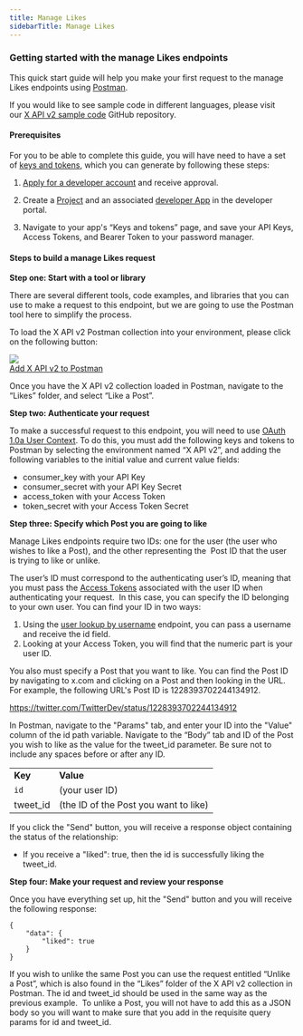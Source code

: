 ---
title: Manage Likes
sidebarTitle: Manage Likes
---


### Getting started with the manage Likes endpoints

This quick start guide will help you make your first request to the manage Likes endpoints using [Postman](https://developer.x.com/en/docs/tutorials/postman-getting-started).

If you would like to see sample code in different languages, please visit our [X API v2 sample code](https://github.com/xdevplatform/Twitter-API-v2-sample-code) GitHub repository. 


#### Prerequisites

For you to be able to complete this guide, you will have need to have a set of [keys and tokens](/resources/fundamentals/authentication), which you can generate by following these steps:

1.  [Apply for a developer account](https://developer.x.com/en/apply-for-access) and receive approval.
2.  Create a [Project](/resources/fundamentals/projects) and an associated [developer App](/resources/fundamentals/developer-apps) in the developer portal.

3.  Navigate to your app's “Keys and tokens” page, and save your API Keys, Access Tokens, and Bearer Token to your password manager.


#### Steps to build a manage Likes request

**Step one: Start with a tool or library**

There are several different tools, code examples, and libraries that you can use to make a request to this endpoint, but we are going to use the Postman tool here to simplify the process.

To load the X API v2 Postman collection into your environment, please click on the following button:

[![](https://cdn.cms-twdigitalassets.com/content/dam/developer-twitter/m1_vnext/carat.svg)<br/>Add X API v2 to Postman](https://t.co/twitter-api-postman)

Once you have the X API v2 collection loaded in Postman, navigate to the “Likes” folder, and select “Like a Post”.

**Step two: Authenticate your request**

To make a successful request to this endpoint, you will need to use [OAuth 1.0a User Context](/resources/fundamentals/authentication). To do this, you must add the following keys and tokens to Postman by selecting the environment named “X API v2”, and adding the following variables to the initial value and current value fields:

* consumer_key with your API Key
* consumer_secret with your API Key Secret
* access_token with your Access Token
* token_secret with your Access Token Secret
     

**Step three: Specify which Post you are going to like**

Manage Likes endpoints require two IDs: one for the user (the user who wishes to like a Post), and the other representing the  Post ID that the user is trying to like or unlike. 

The user’s ID must correspond to the authenticating user’s ID, meaning that you must pass the [Access Tokens](/resources/fundamentals/authentication#obtaining-access-tokens-using-3-legged-oauth-flow) associated with the user ID when authenticating your request.  In this case, you can specify the ID belonging to your own user. You can find your ID in two ways:

1.  Using the [user lookup by username](/x-api/users/user-lookup-by-id) endpoint, you can pass a username and receive the id field. 
2.  Looking at your Access Token, you will find that the numeric part is your user ID.
     

You also must specify a Post that you want to like. You can find the Post ID by navigating to x.com and clicking on a Post and then looking in the URL. For example, the following URL's Post ID is 1228393702244134912.

https://twitter.com/TwitterDev/status/1228393702244134912

In Postman, navigate to the "Params" tab, and enter your ID into the "Value" column of the id path variable. Navigate to the “Body” tab and ID of the Post you wish to like as the value for the tweet_id parameter. Be sure not to include any spaces before or after any ID.

|     |     |
| --- | --- |
| **Key** | **Value** |
| `id` | (your user ID) |
| tweet_id | (the ID of the Post you want to like) |


If you click the "Send" button, you will receive a response object containing the status of the relationship:

* If you receive a "liked": true, then the id is successfully liking the tweet_id.
     

**Step four: Make your request and review your response**

Once you have everything set up, hit the "Send" button and you will receive the following response:

```
{
    "data": {
        "liked": true
    }
}
```

If you wish to unlike the same Post you can use the request entitled “Unlike a Post”, which is also found in the “Likes” folder of the X API v2 collection in Postman. The id and tweet_id should be used in the same way as the previous example.  To unlike a Post, you will not have to add this as a JSON body so you will want to make sure that you add in the requisite query params for id and tweet_id.

